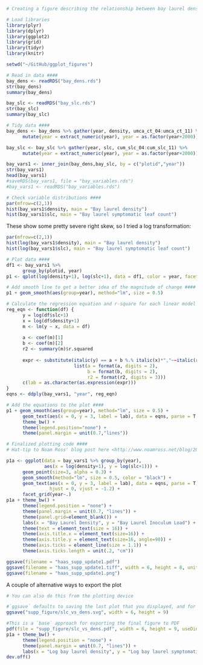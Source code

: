 
```r
# Creating a figure describing the relationship between bay laurel density and symptomatic leaf count from 2004-2012

# Load libraries
library(plyr)
library(dplyr)
library(ggplot2)
library(grid)
library(tidyr)
library(knitr)

setwd("~/GitHub/ggplot_figures")

# Read in data ####
bay_dens <- readRDS("bay_dens.rds")
str(bay_dens)
summary(bay_dens)

bay_slc <- readRDS("bay_slc.rds")
str(bay_slc)
summary(bay_slc)

# Tidy data ####
bay_dens <- bay_dens %>% gather(year, density, umca_ct_04:umca_ct_11) %>% 
      mutate(year = extract_numeric(year), year = as.factor(year+2000))

bay_slc <- bay_slc %>% gather(year, slc, cum_slc_04:cum_slc_11) %>% 
      mutate(year = extract_numeric(year), year = as.factor(year+2000))

bay_vars1 <- inner_join(bay_dens,bay_slc, by = c("plotid","year"))
str(bay_vars1)
head(bay_vars1)
#saveRDS(bay_vars1, file = "bay_variables.rds")
#bay_vars1 <- readRDS("bay_variables.rds")

# Check variable distributions ####
par(mfrow=c(2,1))
hist(bay_vars1$density, main = "Bay laurel density")
hist(bay_vars1$slc, main = "Bay laurel symptomatic leaf count")
```

These show some pretty severe right skew, so I tried a log transformation:
      
```r
par(mfrow=c(2,1))
hist(log(bay_vars1$density), main = "Bay laurel density")
hist(log(bay_vars1$slc), main = "Bay laurel symptomatic leaf count")
```

```r
# Plot data ####
df1 <- bay_vars1 %>%
      group_by(plotid, year)
p1 <- qplot(log(density+1), log(slc+1), data = df1, color = year, facets = year~., xlab = "Bay Laurel Density", ylab = "Symptomatic Leaf Count", main = "ln(Symptomatic Leaf Count) vs ln(Bay Laurel Density)")

# Add smooth line to get a better idea of the magnitude of change ####
p1 + geom_smooth(aes(group=year), method="lm", size = 0.5)

# Calculate the regression equation and r-square for each linear model ####
reg_eqn <- function(df) {
      y = log(df$slc+1)
      x = log(df$density+1)
      m <- lm(y ~ x, data = df)
      
      a <- coef(m)[1]
      b <- coef(m)[2]
      r2 <- summary(m)$r.squared
      
      expr <- substitute(italic(y) == a + b %.% italic(x)*","~~italic(r)^2~"="~r2,
                         list(a = format(a, digits = 2),
                              b = format(b, digits = 2),
                              r2 = format(r2, digits = 3)))
      c(lab = as.character(as.expression(expr)))
}
eqns <- ddply(bay_vars1, "year", reg_eqn)

# Add the equations to the plot ####
p1 + geom_smooth(aes(group=year), method="lm", size = 0.5) +
      geom_text(aes(x = 0, y = 3, label = lab), data = eqns, parse = T, hjust = 0, vjust = -1.5) +
      theme_bw() +
      theme(legend.position="none") +
      theme(panel.margin = unit(0.7,"lines"))
```

```r
# Finalized plotting code ####
# Hat-tip to Noam Ross' blog post here <http://www.noamross.net/blog/2013/11/20/formatting-plots-for-pubs.html>

p1a <- ggplot(data = bay_vars1 %>% group_by(year), 
              aes(x = log(density+1), y = log(slc+1))) + 
      geom_point(size=3, alpha = 0.3) + 
      geom_smooth(method="lm", size = 0.5, color = "black") + 
      geom_text(aes(x = 0, y = 3, label = lab), data = eqns, parse = T, 
                hjust = 0, vjust = -1.2) + 
      facet_grid(year~.)
p1a + theme_bw() +
      theme(legend.position = "none") +
      theme(panel.margin = unit(0.7, "lines")) +
      theme(panel.grid=element_blank()) +
      labs(x = "Bay Laurel Density", y = "Bay Laurel Inoculum Load") +
      theme(text = element_text(size = 16)) +
      theme(axis.title.x = element_text(size=16)) +
      theme(axis.title.y = element_text(size=16, angle=90)) +
      theme(axis.ticks = element_line(size = 1.1)) +
      theme(axis.ticks.length = unit(.2, "cm"))

ggsave(filename = "haas_supp_update1.pdf")
ggsave(filename = "haas_supp_update1.tiff", width = 6, height = 8, units = "in", dpi = 300)
ggsave(filename = "haas_supp_update1.png")
```

A couple of alternative ways to export the plot
```r
# You can also do this from the plotting device

#`ggsave` defaults to saving the last plot that you displayed, and for a default size uses the size of the current graphics device. It also guesses the type of graphics device from the extension. This means the only argument you need to supply is the filename
ggsave("supp_figure/slc_vs_dens.svg", width = 6, height = 9)

#This is a `base` approach for exporting the final figure to PDF
pdf(file = "supp_figure/slc_vs_dens.pdf", width = 6, height = 9, useDingbats=F)
p1a + theme_bw() +
      theme(legend.position = "none") +
      theme(panel.margin = unit(0.7, "lines")) +
      labs(x = "Log bay laurel density", y = "Log bay laurel symptomatic leaf count")
dev.off()
```

